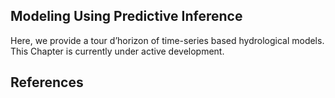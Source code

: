 ## Modeling Using Predictive Inference {#sec-modeling-using-predictive-inference}

Here, we provide a tour d'horizon of time-series based hydrological models. This Chapter is currently under active development.



## References {#sec-modeling-using-predictive-inference-references}

